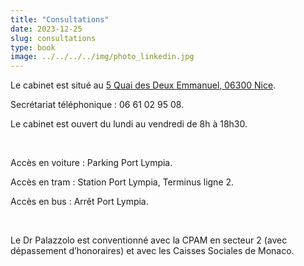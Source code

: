 ```yaml
---
title: "Consultations"
date: 2023-12-25
slug: consultations
type: book
image: ../../../../img/photo_linkedin.jpg
---
```


Le cabinet est situé au [5 Quai des Deux Emmanuel, 06300 Nice](https://www.google.com/maps/place//data=!4m2!3m1!1s0x12cddab8af34eef5:0xc661cf3ccb078d18?sa=X&ved=2ahUKEwib7uubsaqDAxVVVaQEHXB4Ce8Q4kB6BAgOEA).

Secrétariat téléphonique : 06 61 02 95 08.

Le cabinet est ouvert du lundi au vendredi de 8h à 18h30.

<br>


Accès en voiture : Parking Port Lympia.

Accès en tram : Station Port Lympia, Terminus ligne 2.

Accès en bus : Arrêt Port Lympia.

<br>


Le Dr Palazzolo est conventionné avec la CPAM en secteur 2 (avec dépassement d'honoraires)
et avec les Caisses Sociales de Monaco.
